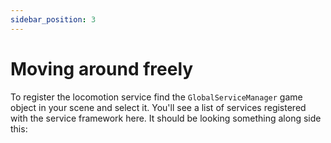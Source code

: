 ```yaml
---
sidebar_position: 3
---
```


# Moving around freely

To register the locomotion service find the `GlobalServiceManager` game object in your scene and select it. You'll see a list of services registered with the service framework here. It should be looking something along side this:

